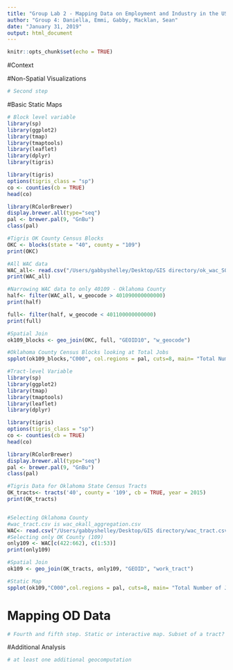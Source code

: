 ---
title: "Group Lab 2 - Mapping Data on Employment and Industry in the US"
author: "Group 4: Daniella, Emmi, Gabby, Macklan, Sean"
date: "January 31, 2019"
output: html_document
---

```{r setup, include=FALSE}
knitr::opts_chunk$set(echo = TRUE)
```

#Context

<!-- EMMI: Discussion about errors in census data-->
<!-- Why our area is of particular interest-->
<!--Need to describe main findings when we're done with everything else.-->

#Non-Spatial Visualizations

```{r, include = FALSE}
# Second step
```

#Basic Static Maps

```{r, include = FALSE}
# Block level variable
library(sp)
library(ggplot2)
library(tmap)
library(tmaptools)
library(leaflet)
library(dplyr)
library(tigris)

library(tigris)
options(tigris_class = "sp")
co <- counties(cb = TRUE)
head(co)

library(RColorBrewer)
display.brewer.all(type="seq")
pal <- brewer.pal(9, "GnBu") 
class(pal)

#Tigris OK County Census Blocks 
OKC <- blocks(state = "40", county = "109")
print(OKC)

#All WAC data
WAC_all<- read.csv("/Users/gabbyshelley/Desktop/GIS directory/ok_wac_S000_JT00_2015.csv", stringsAsFactors = FALSE) 
print(WAC_all)

#Narrowing WAC data to only 40109 - Oklahoma County 
half<- filter(WAC_all, w_geocode > 401090000000000)
print(half)

full<- filter(half, w_geocode < 401100000000000)
print(full)

#Spatial Join
ok109_blocks <- geo_join(OKC, full, "GEOID10", "w_geocode")

#Oklahoma County Census Blocks looking at Total Jobs
spplot(ok109_blocks,"C000", col.regions = pal, cuts=8, main= "Total Number of Jobs within Oklahoma County Census Blocks") 
```

```{r, include = FALSE}
#Tract-level Variable 
library(sp)
library(ggplot2)
library(tmap)
library(tmaptools)
library(leaflet)
library(dplyr)

library(tigris)
options(tigris_class = "sp")
co <- counties(cb = TRUE)
head(co)

library(RColorBrewer)
display.brewer.all(type="seq")
pal <- brewer.pal(9, "GnBu") 
class(pal)

#Tigris Data for Oklahoma State Census Tracts
OK_tracts<- tracts('40', county = '109', cb = TRUE, year = 2015)
print(OK_tracts)


#Selecting Oklahoma County 
#wac_tract.csv is wac_okall_aggregation.csv 
WAC<- read.csv("/Users/gabbyshelley/Desktop/GIS directory/wac_tract.csv", stringsAsFactors = FALSE) 
#Selecting only OK County (109)
only109 <- WAC[c(422:662), c(1:53)]
print(only109)

#Spatial Join
ok109 <- geo_join(OK_tracts, only109, "GEOID", "work_tract")

#Static Map
spplot(ok109,"C000",col.regions = pal, cuts=8, main= "Total Number of Jobs within Oklahoma County Census Tracts") 
```



# Mapping OD Data

```{r, include = FALSE}
# Fourth and fifth step. Static or interactive map. Subset of a tract? Two layers
```

#Additional Analysis
```{r, include = FALSE}
# at least one additional geocomputation
```

